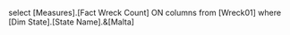 select [Measures].[Fact Wreck Count]  ON columns
from [Wreck01]
where [Dim State].[State Name].&[Malta]
